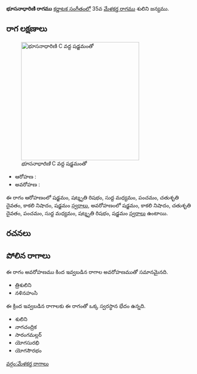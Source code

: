 {{Infobox ragam
	| name          	= భూసనాధారిణి
	| synonym	    	= 
	| mela          	= 
	| chakra        	= 
	| janaka        	= 
	| type          	= షడవ
	| arohanam      	= {{svaraC|S|R3|M1|P|D2|N3|S'}} 
	| avarohanam    	= {{svaraC|S'|N3|D2|P|M1|R3|S}}
	| jeeva         	=
	| chhaya        	=
	| nyasa         	=
	| vishesha      	= 
	| equivalent  		= 
}}
{{కర్ణాటక సంగీత రాగాలు}}
'''భూసనాధారిణి రాగము''' [[కర్ణాటక సంగీతం]]లో 35వ [[మేళకర్త రాగము]] శులిని జన్యము. 


==రాగ లక్షణాలు==
[[Image:bhusanadharini_kb2wiki.png|thumb|right|316px|''భూసనాధారిణి'' C వద్ద షడ్జమంతో]]

* ఆరోహణ : {{svaraC|S|R3|M1|P|D2|N3|S'}} 
* అవరోహణ : {{svaraC|S'|N3|D2|P|M1|R3|S}}

ఈ రాగం ఆరోహణంలో షడ్జమం, షట్శృతి రిషభం, సుద్ద మధ్యమం, పంచమం, చతుశృతి దైవతం, కాకలి  నిషాదం, షడ్జమం [[స్వరాలు]], అవరోహణంలో షడ్జమం, కాకలి  నిషాదం, చతుశృతి దైవతం, పంచమం, సుద్ద మధ్యమం, షట్శృతి రిషభం, షడ్జమం [[స్వరాలు]] ఉంటాయి.

==రచనలు==



==పోలిన రాగాలు==
ఈ రాగం అవరోహణము కింద ఇవ్వబడిన రాగాల అవరోహణముతో సమానమైనది.
* త్రిశులిని
* నళినహంసి

ఈ క్రింద ఇవ్వబడిన రాగాలకు ఈ రాగంతో ఒక్క స్వరస్థాన భేదం ఉన్నది.
* శులిని
* నాగచంద్రిక
* సారంగమల్లర్
* యోగసురభి
* యోగసౌరభం



[[వర్గం:మేళకర్త రాగాలు]]